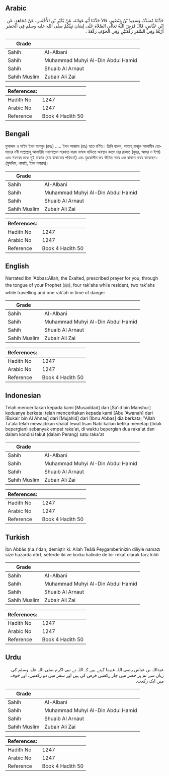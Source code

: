 ## Arabic


<div dir="rtl" lang="ar" style={{fontSize:'larger',backgroundColor:'#f8f9fa',padding:20}}>
حَدَّثَنَا مُسَدَّدٌ، وَسَعِيدُ بْنُ مَنْصُورٍ، قَالاَ حَدَّثَنَا أَبُو عَوَانَةَ، عَنْ بُكَيْرِ بْنِ الأَخْنَسِ، عَنْ مُجَاهِدٍ، عَنِ ابْنِ عَبَّاسٍ، قَالَ فَرَضَ اللَّهُ تَعَالَى الصَّلاَةَ عَلَى لِسَانِ نَبِيِّكُمْ صلى الله عليه وسلم فِي الْحَضَرِ أَرْبَعًا وَفِي السَّفَرِ رَكْعَتَيْنِ وَفِي الْخَوْفِ رَكْعَةً ‏.‏
</div>
<div style={{backgroundColor:'#f8f9fa',padding:20, marginBottom: 10}}><table> <thead> <tr> <th>Grade</th> <th></th> </tr> </thead> <tbody> <tr><td>Sahih</td><td>Al-Albani</td></tr><tr><td>Sahih</td><td>Muhammad Muhyi Al-Din Abdul Hamid</td></tr><tr><td>Sahih</td><td>Shuaib Al Arnaut</td></tr><tr><td>Sahih Muslim</td><td>Zubair Ali Zai</td></tr></tbody></table><table> <thead> <tr> <th>References:</th> <th></th> </tr> </thead> <tbody><tr><td>Hadith No</td><td>1247</td></tr><tr><td>Arabic No</td><td>1247</td></tr><tr><td>Reference</td><td>Book 4 Hadith 50</td></tr></tbody></table></div>

## Bengali


<div dir="ltr" lang="bn" style={{fontSize:'larger',backgroundColor:'#f8f9fa',padding:20}}>
মুসাদ্দাদ ও সাইদ ইবন মানসুর (রহঃ) ..... ইবন আব্বাস (রাঃ) হতে বর্ণিত। তিনি বলেন, আল্লাহ্‌ রাব্বুল আলামীন তোমাদের নবী সাল্লাল্লাহু আলাইহি ওয়াসাল্লাম মারফত ফরয নামায বাড়িতে অবস্থান কালে চার রাকাত (যুহর, আসর ও ইশা) এবং সফরের মধ্যে দুই রাকাত (চার রাকাতের পরিবর্তে) এবং যুদ্ধকালীন ভয় ভীতির সময় এক রাকাত ফরয করেছেন। (মুসলিম, নাসাই, ইবন মাজাহ)।
</div>
<div style={{backgroundColor:'#f8f9fa',padding:20, marginBottom: 10}}><table> <thead> <tr> <th>Grade</th> <th></th> </tr> </thead> <tbody> <tr><td>Sahih</td><td>Al-Albani</td></tr><tr><td>Sahih</td><td>Muhammad Muhyi Al-Din Abdul Hamid</td></tr><tr><td>Sahih</td><td>Shuaib Al Arnaut</td></tr><tr><td>Sahih Muslim</td><td>Zubair Ali Zai</td></tr></tbody></table><table> <thead> <tr> <th>References:</th> <th></th> </tr> </thead> <tbody><tr><td>Hadith No</td><td>1247</td></tr><tr><td>Arabic No</td><td>1247</td></tr><tr><td>Reference</td><td>Book 4 Hadith 50</td></tr></tbody></table></div>

## English


<div dir="ltr" lang="en" style={{fontSize:'larger',backgroundColor:'#f8f9fa',padding:20}}>
Narrated Ibn 'Abbas:Allah, the Exalted, prescribed prayer for you, through the tongue of your Prophet (ﷺ), four rak'ahs while resident, two rak'ahs while travelling and one rak'ah in time of danger
</div>
<div style={{backgroundColor:'#f8f9fa',padding:20, marginBottom: 10}}><table> <thead> <tr> <th>Grade</th> <th></th> </tr> </thead> <tbody> <tr><td>Sahih</td><td>Al-Albani</td></tr><tr><td>Sahih</td><td>Muhammad Muhyi Al-Din Abdul Hamid</td></tr><tr><td>Sahih</td><td>Shuaib Al Arnaut</td></tr><tr><td>Sahih Muslim</td><td>Zubair Ali Zai</td></tr></tbody></table><table> <thead> <tr> <th>References:</th> <th></th> </tr> </thead> <tbody><tr><td>Hadith No</td><td>1247</td></tr><tr><td>Arabic No</td><td>1247</td></tr><tr><td>Reference</td><td>Book 4 Hadith 50</td></tr></tbody></table></div>

## Indonesian


<div dir="ltr" lang="id" style={{fontSize:'larger',backgroundColor:'#f8f9fa',padding:20}}>
Telah menceritakan kepada kami [Musaddad] dan [Sa'id bin Manshur] keduanya berkata; telah menceritakan kepada kami [Abu 'Awanah] dari [Bukair bin Al Ahnas] dari [Mujahid] dari [Ibnu Abbas] dia berkata; "Allah Ta'ala telah mewajibkan shalat lewat lisan Nabi kalian ketika menetap (tidak bepergian) sebanyak empat raka'at, di waktu bepergian dua raka'at dan dalam kondisi takut (dalam Perang) satu raka'at
</div>
<div style={{backgroundColor:'#f8f9fa',padding:20, marginBottom: 10}}><table> <thead> <tr> <th>Grade</th> <th></th> </tr> </thead> <tbody> <tr><td>Sahih</td><td>Al-Albani</td></tr><tr><td>Sahih</td><td>Muhammad Muhyi Al-Din Abdul Hamid</td></tr><tr><td>Sahih</td><td>Shuaib Al Arnaut</td></tr><tr><td>Sahih Muslim</td><td>Zubair Ali Zai</td></tr></tbody></table><table> <thead> <tr> <th>References:</th> <th></th> </tr> </thead> <tbody><tr><td>Hadith No</td><td>1247</td></tr><tr><td>Arabic No</td><td>1247</td></tr><tr><td>Reference</td><td>Book 4 Hadith 50</td></tr></tbody></table></div>

## Turkish


<div dir="ltr" lang="tr" style={{fontSize:'larger',backgroundColor:'#f8f9fa',padding:20}}>
İbn Abbâs (r.a.)'dan; demiştir ki: Allah Teâlâ Peygamberinizin diliyle namazı size hazarda dört, seferde iki ve korku halinde de bir rekat olarak farz kıldı
</div>
<div style={{backgroundColor:'#f8f9fa',padding:20, marginBottom: 10}}><table> <thead> <tr> <th>Grade</th> <th></th> </tr> </thead> <tbody> <tr><td>Sahih</td><td>Al-Albani</td></tr><tr><td>Sahih</td><td>Muhammad Muhyi Al-Din Abdul Hamid</td></tr><tr><td>Sahih</td><td>Shuaib Al Arnaut</td></tr><tr><td>Sahih Muslim</td><td>Zubair Ali Zai</td></tr></tbody></table><table> <thead> <tr> <th>References:</th> <th></th> </tr> </thead> <tbody><tr><td>Hadith No</td><td>1247</td></tr><tr><td>Arabic No</td><td>1247</td></tr><tr><td>Reference</td><td>Book 4 Hadith 50</td></tr></tbody></table></div>

## Urdu


<div dir="rtl" lang="ur" style={{fontSize:'larger',backgroundColor:'#f8f9fa',padding:20}}>
عبداللہ بن عباس رضی اللہ عنہما کہتے ہیں کہ اللہ نے نبی اکرم صلی اللہ علیہ وسلم کی زبان سے تم پر حضر میں چار رکعتیں فرض کی ہیں اور سفر میں دو رکعتیں، اور خوف میں ایک رکعت۔
</div>
<div style={{backgroundColor:'#f8f9fa',padding:20, marginBottom: 10}}><table> <thead> <tr> <th>Grade</th> <th></th> </tr> </thead> <tbody> <tr><td>Sahih</td><td>Al-Albani</td></tr><tr><td>Sahih</td><td>Muhammad Muhyi Al-Din Abdul Hamid</td></tr><tr><td>Sahih</td><td>Shuaib Al Arnaut</td></tr><tr><td>Sahih Muslim</td><td>Zubair Ali Zai</td></tr></tbody></table><table> <thead> <tr> <th>References:</th> <th></th> </tr> </thead> <tbody><tr><td>Hadith No</td><td>1247</td></tr><tr><td>Arabic No</td><td>1247</td></tr><tr><td>Reference</td><td>Book 4 Hadith 50</td></tr></tbody></table></div>